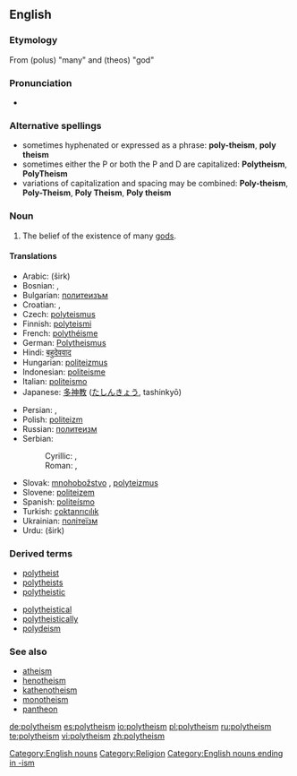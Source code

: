 {{wikipedia|Polytheism}}
==English==

===Etymology===
From {{AGr.}} '''{{polytonic|[[πολύς]]}}''' (polus) "many" and '''{{polytonic|[[θεός]]}}''' (theos) "god"

===Pronunciation===
* {{IPA|/pɒli'θi'ĭz'əm}}

===Alternative spellings===
*sometimes hyphenated or expressed as a phrase: '''poly-theism''', '''poly theism'''
*sometimes either the P or both the P and D are capitalized: '''Polytheism''', '''PolyTheism'''
*variations of capitalization and spacing may be combined: '''Poly-theism''', '''Poly-Theism''', '''Poly Theism''', '''Poly theism'''

===Noun===
{{en-noun}}

# The belief of the existence of many [[god]]s.

====Translations====
{{top}}
*Arabic: {{Arab|[[شرك|شِرْك]]}} (širk)
*Bosnian: {{t|bs|politeizam|m}}, {{t|bs|mnogoboštvo|n}}
*Bulgarian: [[политеизъм]] {{m}}
*Croatian: {{t|hr|politeizam|m}}, {{t|hr|mnogoboštvo|n}}
*Czech: [[polyteismus]] {{m}}
*Finnish: [[polyteismi]]
*French: [[polythéisme]] {{m}}
*German: [[Polytheismus]] {{m}}
*Hindi: [[बहुदेववाद]]
*Hungarian: [[politeizmus]]
*Indonesian: [[politeisme]]
*Italian: [[politeismo]]
*Japanese: [[多神教]] ([[たしんきょう]], tashinkyō)
{{mid}}
*Persian: {{fa-Arab|[[چندخدایی]]}}, {{fa-Arab|[[شرک]]}}
*Polish: [[politeizm]] {{m}}
*Russian: [[политеизм]] {{IPAchar|(polytɛízm)}} {{m}}
*Serbian:
*:Cyrillic: {{t|sr|политеизам|m}}, {{t|sr|многобоштво|n}}
*:Roman: {{t|sr|politeizam|m}}, {{t|sr|mnogoboštvo|n}}
*Slovak: [[mnohobožstvo]] {{n}}, [[polyteizmus]] {{m}}
*Slovene: [[politeizem]] {{m}}
*Spanish: [[politeísmo]] {{m}}
*Turkish: [[çoktanrıcılık]]
*Ukrainian: [[політеїзм]] {{m}}
*Urdu: {{ur-Arab|[[شرک]]}} (širk)
{{bottom}}

===Derived terms===
{{top2}}
* [[polytheist]]
* [[polytheists]]
* [[polytheistic]]
{{mid2}}
* [[polytheistical]]
* [[polytheistically]]
* [[polydeism]]
{{bottom}}

===See also===
* [[atheism]]
* [[henotheism]]
* [[kathenotheism]]
* [[monotheism]]
* [[pantheon]]

[[Category:English nouns]]
[[Category:Religion]]
[[Category:English nouns ending in -ism]]

[[de:polytheism]]
[[es:polytheism]]
[[io:polytheism]]
[[pl:polytheism]]
[[ru:polytheism]]
[[te:polytheism]]
[[vi:polytheism]]
[[zh:polytheism]]